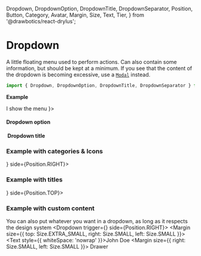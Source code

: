  Dropdown,
  DropdownOption,
  DropdownTitle,
  DropdownSeparator,
  Position,
  Button,
  Category,
  Avatar,
  Margin,
  Size,
  Text,
  Tier,
} from '@drawbotics/react-drylus';



# Dropdown
A little floating menu used to perform actions. Can also contain some information, but should be kept at a minimum. If you see that the content of the dropdown is becoming excessive, use a [`Modal`](/component-kit/components/modal) instead.

```jsx
import { Dropdown, DropdownOption, DropdownTitle, DropdownSeparator } from '@drawbotics/react-drylus';
```
__Example__

<Playground component={Dropdown}>
  <Dropdown trigger={
    <Button>I show the menu</Button>
  }>
    <DropdownOption text="First option" />
    <DropdownOption text="Second option" />
    <DropdownOption text="Third option" disabled />
    <DropdownSeparator />
    <DropdownOption text="Fourth option" />
  </Dropdown>
</Playground>

#### Dropdown option
<Playground component={DropdownOption}>
  <DropdownOption text="I'm an option" />
</Playground>

####  Dropdown title
<PropsTable component={DropdownTitle} />

### Example with categories & Icons
<Playground>
  <Dropdown trigger={<Avatar text="MK" />} side={Position.RIGHT}>
    <DropdownOption text="Alright option" category={Category.SUCCESS} />
    <DropdownOption text="Not okay" category={Category.DANGER} icon="alert-circle" />
    <DropdownOption text="Maybe okay" category={Category.WARNING} />
  </Dropdown>
</Playground>

### Example with titles
<Playground>
  <Dropdown trigger={<Avatar text="MK" />} side={Position.TOP}>
    <DropdownTitle text="First section" />
    <DropdownOption text="First option" />
    <DropdownOption text="Second option" />
    <DropdownOption text="Third option" />
    <DropdownTitle text="Second section" />
    <DropdownOption text="First option" />
    <DropdownOption text="Second option" disabled />
    <DropdownOption text="Third option" />
  </Dropdown>
</Playground>

### Example with custom content
You can also put whatever you want in a dropdown, as long as it respects the design system
<Playground>
  <Dropdown trigger={<Avatar text="JD" />} side={Position.RIGHT}>
    <Margin size={{ top: Size.EXTRA_SMALL, right: Size.SMALL, left: Size.SMALL }}>
      <Text style={{ whiteSpace: 'nowrap' }}>John Doe</Text>
    </Margin>
    <Margin size={{ right: Size.SMALL, left: Size.SMALL }}>
      <Text tier={Tier.SECONDARY} size={Size.SMALL}>Drawer</Text>
    </Margin>
    <DropdownSeparator />
    <DropdownOption text="Settings" />
    <DropdownOption text="Logout" />
  </Dropdown>
</Playground>
